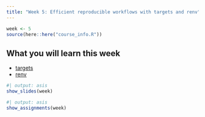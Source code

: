 ```yaml
---
title: "Week 5: Efficient reproducible workflows with targets and renv"
---
```


```r
week <- 5
source(here::here("course_info.R"))
```

## What you will learn this week

* [targets](https://books.ropensci.org/targets/)
* [renv](https://rstudio.github.io/renv/)


```r
#| output: asis
show_slides(week)
```

```r
#| output: asis
show_assignments(week)
```
